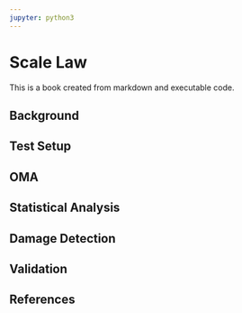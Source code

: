 ```yaml
---
jupyter: python3
---
```


# Scale Law

This is a book created from markdown and executable code.

## Background

## Test Setup

## OMA

## Statistical Analysis

## Damage Detection

## Validation

## References
